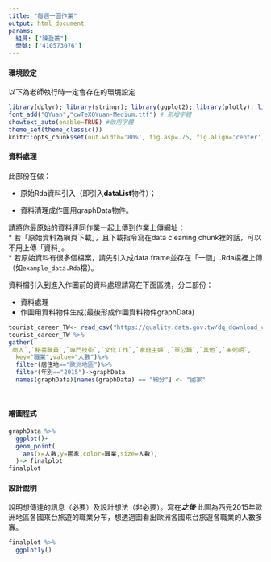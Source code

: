 ```yaml
---
title: "每週一圖作業"
output: html_document
params:
  組員: ["陳盈蓁"]  
  學號: ["410573076"]
---
```


#### 環境設定

以下為老師執行時一定會存在的環境設定
```r
library(dplyr); library(stringr); library(ggplot2); library(plotly); library(lubridate); library(readr); library(tidyr); library(showtext)
font_add("QYuan","cwTeXQYuan-Medium.ttf") # 新增字體
showtext_auto(enable=TRUE) #啟用字體
theme_set(theme_classic())
knitr::opts_chunk$set(out.width='80%', fig.asp=.75, fig.align='center', fig.showtext=T)
```

#### 資料處理

此部份在做：

  * 原始Rda資料引入（即引入**dataList**物件）；
  
  * 資料清理成作圖用graphData物件。

請將你最原始的資料連同作業一起上傳到作業上傳網址：  
  * 若「原始資料為網頁下載」，且下載指令寫在data cleaning chunk裡的話，可以不用上傳「資料」。  
  * 若原始資料有很多個檔案，請先引入成data frame並存在「一個」.Rda檔裡上傳（如`example_data.Rda`檔）。  

資料檔引入到進入作圖前的資料處理請寫在下面區塊，分二部份：

  * 資料處理  
  * 作圖用資料物件生成(最後形成作圖資料物件graphData)
  
```r
tourist_career_TW<- read_csv("https://quality.data.gov.tw/dq_download_csv.php?nid=8357&md5_url=4a5c04583e3679602f057fb7ea5be5b7")
tourist_career_TW %>%
gather(
`商人`,`秘書職員`,`專門技術`,`文化工作`,`家庭主婦`,`軍公職`,`其他`,`未列明`,
  key="職業",value="人數")%>%
  filter(居住地=="歐洲地區")%>%
  filter(年別=="2015")->graphData
  names(graphData)[names(graphData) == "細分"] <- "國家"

 
```

#### 繪圖程式

```r
graphData %>%
  ggplot()+
  geom_point(
    aes(x=人數,y=國家,color=職業,size=人數),
  )-> finalplot
finalplot
```

#### 設計說明
說明想傳達的訊息（必要）及設計想法（非必要）。寫在***之後
*** 
此圖為西元2015年歐洲地區各國來台旅遊的職業分布，想透過圖看出歐洲各國來台旅遊各職業的人數多寡。
```r
finalplot %>%
  ggplotly()
```
